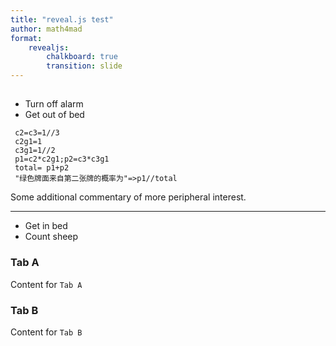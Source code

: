 ```yaml
---
title: "reveal.js test"
author: math4mad
format: 
    revealjs:
        chalkboard: true
        transition: slide
---
```


## {background-color="aquamarine"}
- Turn off alarm
- Get out of bed

```.julia
 c2=c3=1//3
 c2g1=1
 c3g1=1//2
 p1=c2*c2g1;p2=c3*c3g1
 total= p1+p2
 "绿色牌面来自第二张牌的概率为"=>p1//total
```

::: aside
Some additional commentary of more peripheral interest.
:::

---

- Get in bed
- Count sheep

::: {.panel-tabset}

### Tab A

Content for `Tab A`

### Tab B

Content for `Tab B`

:::